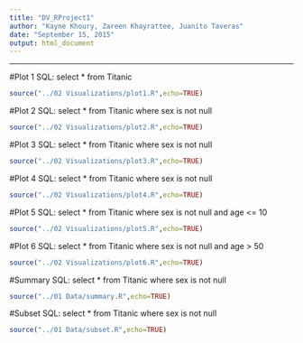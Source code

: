 ```yaml
---
title: "DV_RProject1"
author: "Kayne Khoury, Zareen Khayrattee, Juanito Taveras"
date: "September 15, 2015"
output: html_document
---
```

----------------

#Plot 1
SQL: select * from Titanic
```r
source("../02 Visualizations/plot1.R",echo=TRUE)
```

#Plot 2
SQL: select * from Titanic where sex is not null
```r
source("../02 Visualizations/plot2.R",echo=TRUE)
```

#Plot 3
SQL: select * from Titanic where sex is not null
```r
source("../02 Visualizations/plot3.R",echo=TRUE)
```

#Plot 4
SQL: select * from Titanic where sex is not null
```r
source("../02 Visualizations/plot4.R",echo=TRUE)
```

#Plot 5
SQL: select * from Titanic where sex is not null and age <= 10
```r
source("../02 Visualizations/plot5.R",echo=TRUE)
```

#Plot 6
SQL: select * from Titanic where sex is not null and age > 50
```r
source("../02 Visualizations/plot6.R",echo=TRUE)
```

#Summary
SQL: select * from Titanic where sex is not null
```r
source("../01 Data/summary.R",echo=TRUE)
```

#Subset
SQL: select * from Titanic where sex is not null
```r
source("../01 Data/subset.R",echo=TRUE)
```
